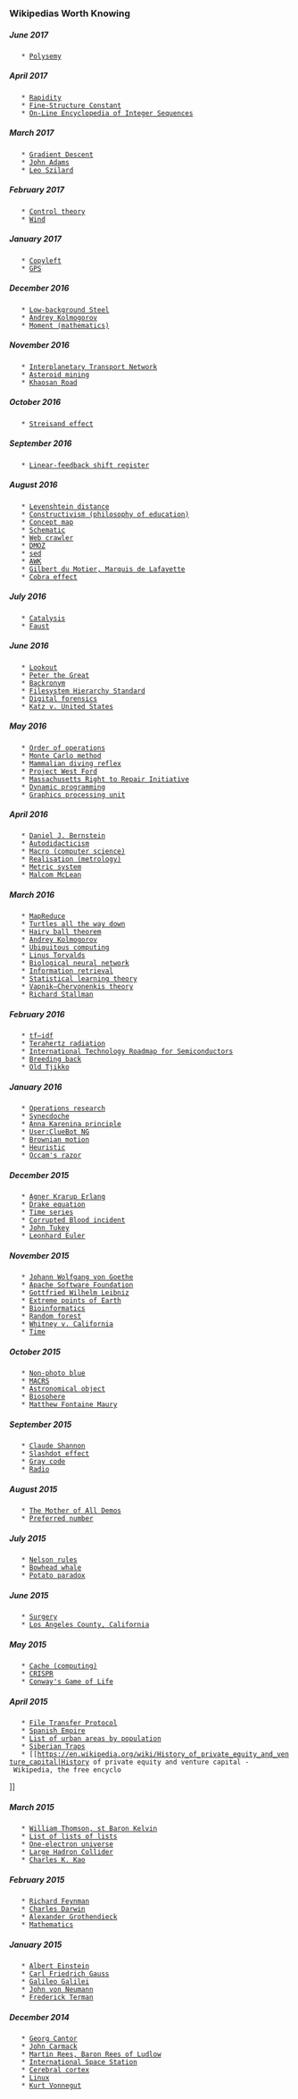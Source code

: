 
=== Wikipedias Worth Knowing ===

===== June 2017 =====
    * [[https://en.wikipedia.org/wiki/Polysemy|Polysemy]]
===== April 2017 =====
    * [[https://en.wikipedia.org/wiki/Rapidity|Rapidity]]
    * [[https://en.wikipedia.org/wiki/Fine-structure_constant|Fine-Structure Constant]]
    * [[https://en.wikipedia.org/wiki/On-Line_Encyclopedia_of_Integer_Sequences|On-Line Encyclopedia of Integer Sequences]]
===== March 2017 =====
    * [[https://en.wikipedia.org/wiki/Gradient_descent|Gradient Descent]]
    * [[https://en.wikipedia.org/wiki/John_Adams|John Adams]]
    * [[https://en.wikipedia.org/wiki/Leo_Szilard|Leo Szilard]]
===== February 2017 =====
    * [[https://en.wikipedia.org/wiki/Control_theory|Control theory]]
    * [[https://en.wikipedia.org/wiki/Wind|Wind]]
===== January 2017 =====
    * [[https://en.wikipedia.org/wiki/Copyleft|Copyleft]]
    * [[https://en.wikipedia.org/wiki/Global_Positioning_System|GPS]]
===== December 2016 =====
    * [[https://en.wikipedia.org/wiki/Low-background_steel|Low-background Steel]]
    * [[https://en.wikipedia.org/wiki/Andrey_Kolmogorov|Andrey Kolmogorov]]
    * [[https://en.wikipedia.org/wiki/Moment_(mathematics)|Moment (mathematics)]]
===== November 2016 =====
    * [[https://en.wikipedia.org/wiki/Interplanetary_Transport_Network|Interplanetary Transport Network]]
    * [[https://en.wikipedia.org/wiki/Asteroid_mining|Asteroid mining]]
    * [[https://en.wikipedia.org/wiki/Khaosan_Road|Khaosan Road]]
===== October 2016 =====
    * [[https://en.wikipedia.org/wiki/Streisand_effect|Streisand effect]]
===== September 2016 =====
    * [[https://en.wikipedia.org/wiki/Linear-feedback_shift_register|Linear-feedback shift register]]
===== August 2016 =====
    * [[https://en.wikipedia.org/wiki/Levenshtein_distance|Levenshtein distance]]
    * [[https://en.wikipedia.org/wiki/Constructivism_(philosophy_of_education)|Constructivism (philosophy of education)]]
    * [[https://en.wikipedia.org/wiki/Concept_map|Concept map]]
    * [[https://en.wikipedia.org/wiki/Schematic|Schematic]]
    * [[https://en.wikipedia.org/wiki/Web_crawler|Web crawler]]
    * [[https://en.wikipedia.org/wiki/DMOZ|DMOZ]]
    * [[https://en.wikipedia.org/wiki/Sed|sed]]
    * [[https://en.wikipedia.org/wiki/AWK|AWK]]
    * [[https://en.wikipedia.org/wiki/Gilbert_du_Motier,_Marquis_de_Lafayette|Gilbert du Motier, Marquis de Lafayette]]
    * [[https://en.wikipedia.org/wiki/Cobra_effect|Cobra effect]]
===== July 2016 =====
    * [[https://en.wikipedia.org/wiki/Catalysis|Catalysis]]
    * [[https://en.wikipedia.org/wiki/Faust|Faust]]
===== June 2016 =====
    * [[https://en.wikipedia.org/wiki/Lookout|Lookout]]
    * [[https://en.wikipedia.org/wiki/Peter_the_Great|Peter the Great]]
    * [[https://en.wikipedia.org/wiki/Backronym|Backronym]]
    * [[https://en.wikipedia.org/wiki/Filesystem_Hierarchy_Standard|Filesystem Hierarchy Standard]]
    * [[https://en.wikipedia.org/wiki/Digital_forensics|Digital forensics]]
    * [[https://en.wikipedia.org/wiki/Katz_v._United_States|Katz v. United States]]
===== May 2016 =====
    * [[https://en.wikipedia.org/wiki/Order_of_operations|Order of operations]]
    * [[https://en.wikipedia.org/wiki/Monte_Carlo_method|Monte Carlo method]]
    * [[https://en.wikipedia.org/wiki/Mammalian_diving_reflex|Mammalian diving reflex]]
    * [[https://en.wikipedia.org/wiki/Project_West_Ford|Project West Ford]]
    * [[https://en.wikipedia.org/wiki/Massachusetts_Right_to_Repair_Initiative|Massachusetts Right to Repair Initiative]]
    * [[https://en.wikipedia.org/wiki/Dynamic_programming|Dynamic programming]]
    * [[https://en.wikipedia.org/wiki/Graphics_processing_unit|Graphics processing unit]]
===== April 2016 =====
    * [[https://en.wikipedia.org/wiki/Daniel_J._Bernstein|Daniel J. Bernstein]]
    * [[https://en.wikipedia.org/wiki/Autodidacticism|Autodidacticism]]
    * [[https://en.wikipedia.org/wiki/Macro_(computer_science)|Macro (computer science)]]
    * [[https://en.wikipedia.org/wiki/Realisation_(metrology)|Realisation (metrology)]]
    * [[https://en.wikipedia.org/wiki/Metric_system|Metric system]]
    * [[https://en.wikipedia.org/wiki/Malcom_McLean|Malcom McLean]]
===== March 2016 =====
    * [[https://en.wikipedia.org/wiki/MapReduce|MapReduce]]
    * [[https://en.wikipedia.org/wiki/Turtles_all_the_way_down|Turtles all the way down]]
    * [[https://en.wikipedia.org/wiki/Hairy_ball_theorem|Hairy ball theorem]]
    * [[https://en.wikipedia.org/wiki/Andrey_Kolmogorov|Andrey Kolmogorov]]
    * [[https://en.wikipedia.org/wiki/Ubiquitous_computing|Ubiquitous computing]]
    * [[https://en.wikipedia.org/wiki/Linus_Torvalds|Linus Torvalds]]
    * [[https://en.wikipedia.org/wiki/Biological_neural_network|Biological neural network]]
    * [[https://en.wikipedia.org/wiki/Information_retrieval|Information retrieval]]
    * [[https://en.wikipedia.org/wiki/Statistical_learning_theory|Statistical learning theory]]
    * [[https://en.wikipedia.org/wiki/Vapnik-Chervonenkis_theory|Vapnik–Chervonenkis theory]]
    * [[https://en.wikipedia.org/wiki/Richard_Stallman|Richard Stallman]]
===== February 2016 =====
    * [[https://en.wikipedia.org/wiki/Tf%E%%idf|tf–idf]]
    * [[https://en.wikipedia.org/wiki/Terahertz_radiation|Terahertz radiation]]
    * [[https://en.wikipedia.org/wiki/International_Technology_Roadmap_for_Semiconductors|International Technology Roadmap for Semiconductors]]
    * [[https://en.wikipedia.org/wiki/Breeding_back|Breeding back]]
    * [[https://en.wikipedia.org/wiki/Old_Tjikko|Old Tjikko]]
===== January 2016 =====
    * [[https://en.wikipedia.org/wiki/Operations_research|Operations research]]
    * [[https://en.wikipedia.org/wiki/Synecdoche|Synecdoche]]
    * [[https://en.wikipedia.org/wiki/Anna_Karenina_principle|Anna Karenina principle]]
    * [[https://en.wikipedia.org/wiki/User:ClueBot_NG|User:ClueBot NG]]
    * [[https://en.wikipedia.org/wiki/Brownian_motion|Brownian motion]]
    * [[https://en.wikipedia.org/wiki/Heuristic|Heuristic]]
    * [[https://en.wikipedia.org/wiki/Occam%s_razor|Occam's razor]]
===== December 2015 =====
    * [[https://en.wikipedia.org/wiki/Agner_Krarup_Erlang|Agner Krarup Erlang]]
    * [[https://en.wikipedia.org/wiki/Drake_equation|Drake equation]]
    * [[https://en.wikipedia.org/wiki/Time_series|Time series]]
    * [[https://en.wikipedia.org/wiki/Corrupted_Blood_incident|Corrupted Blood incident]]
    * [[https://en.wikipedia.org/wiki/John_Tukey|John Tukey]]
    * [[https://en.wikipedia.org/wiki/Leonhard_Euler|Leonhard Euler]]
===== November 2015 =====
    * [[https://en.wikipedia.org/wiki/Johann_Wolfgang_von_Goethe|Johann Wolfgang von Goethe]]
    * [[https://en.wikipedia.org/wiki/Apache_Software_Foundation|Apache Software Foundation]]
    * [[https://en.wikipedia.org/wiki/Gottfried_Wilhelm_Leibniz|Gottfried Wilhelm Leibniz]]
    * [[https://en.wikipedia.org/wiki/Extreme_points_of_Earth|Extreme points of Earth]]
    * [[https://en.wikipedia.org/wiki/Bioinformatics|Bioinformatics]]
    * [[https://en.wikipedia.org/wiki/Random_forest|Random forest]]
    * [[https://en.wikipedia.org/wiki/Whitney_v._California|Whitney v. California]]
    * [[https://en.wikipedia.org/wiki/Time|Time]]
===== October 2015 =====
    * [[https://en.wikipedia.org/wiki/Non-photo_blue|Non-photo blue]]
    * [[https://en.wikipedia.org/wiki/MACRS|MACRS]]
    * [[https://en.wikipedia.org/wiki/Astronomical_object|Astronomical object]]
    * [[https://en.wikipedia.org/wiki/Biosphere|Biosphere]]
    * [[https://en.wikipedia.org/wiki/Matthew_Fontaine_Maury|Matthew Fontaine Maury]]
===== September 2015 =====
    * [[https://en.wikipedia.org/wiki/Claude_Shannon|Claude Shannon]]
    * [[https://en.wikipedia.org/wiki/Slashdot_effect|Slashdot effect]]
    * [[https://en.wikipedia.org/wiki/Gray_code|Gray code]]
    * [[https://en.wikipedia.org/wiki/Radio|Radio]]
===== August 2015 =====
    * [[https://en.wikipedia.org/wiki/The_Mother_of_All_Demos|The Mother of All Demos]]
    * [[https://en.wikipedia.org/wiki/Preferred_number|Preferred number]]
===== July 2015 =====
    * [[https://en.wikipedia.org/wiki/Nelson_rules|Nelson rules]]
    * [[https://en.wikipedia.org/wiki/Bowhead_whale|Bowhead whale]]
    * [[https://en.wikipedia.org/wiki/Potato_paradox|Potato paradox]]
===== June 2015 =====
    * [[https://en.wikipedia.org/wiki/Surgery|Surgery]]
    * [[https://en.wikipedia.org/wiki/Los_Angeles_County,_California|Los Angeles County, California]]
===== May 2015 =====
    * [[https://en.wikipedia.org/wiki/Cache_(computing)|Cache (computing)]]
    * [[https://en.wikipedia.org/wiki/CRISPR|CRISPR]]
    * [[https://en.wikipedia.org/wiki/Conway%s_Game_of_Life|Conway's Game of Life]]
===== April 2015 =====
    * [[https://en.wikipedia.org/wiki/File_Transfer_Protocol|File Transfer Protocol]]
    * [[https://en.wikipedia.org/wiki/Spanish_Empire|Spanish Empire]]
    * [[https://en.wikipedia.org/wiki/List_of_urban_areas_by_population|List of urban areas by population]]
    * [[https://en.wikipedia.org/wiki/Siberian_Traps|Siberian Traps]]
    * [[https://en.wikipedia.org/wiki/History_of_private_equity_and_venture_capital|History of private equity and venture capital - Wikipedia, the free encyclo</a></li>]]
===== March 2015 =====
    * [[https://en.wikipedia.org/wiki/William_Thomson,_st_Baron_Kelvin|William Thomson, st Baron Kelvin]]
    * [[https://en.wikipedia.org/wiki/List_of_lists_of_lists|List of lists of lists]]
    * [[https://en.wikipedia.org/wiki/One-electron_universe|One-electron universe]]
    * [[https://en.wikipedia.org/wiki/Large_Hadron_Collider|Large Hadron Collider]]
    * [[https://en.wikipedia.org/wiki/Charles_K._Kao|Charles K. Kao]]
===== February 2015 =====
    * [[https://en.wikipedia.org/wiki/Richard_Feynman|Richard Feynman]]
    * [[https://en.wikipedia.org/wiki/Charles_Darwin|Charles Darwin]]
    * [[https://en.wikipedia.org/wiki/Alexander_Grothendieck|Alexander Grothendieck]]
    * [[https://en.wikipedia.org/wiki/Mathematics|Mathematics]]
===== January 2015 =====
    * [[https://en.wikipedia.org/wiki/Albert_Einstein|Albert Einstein]]
    * [[https://en.wikipedia.org/wiki/Carl_Friedrich_Gauss|Carl Friedrich Gauss]]
    * [[https://en.wikipedia.org/wiki/Galileo_Galilei|Galileo Galilei]]
    * [[https://en.wikipedia.org/wiki/John_von_Neumann|John von Neumann]]
    * [[https://en.wikipedia.org/wiki/Frederick_Terman|Frederick Terman]]
===== December 2014 =====
    * [[https://en.wikipedia.org/wiki/Georg_Cantor|Georg Cantor]]
    * [[https://en.wikipedia.org/wiki/John_Carmack|John Carmack]]
    * [[https://en.wikipedia.org/wiki/Martin_Rees,_Baron_Rees_of_Ludlow|Martin Rees, Baron Rees of Ludlow]]
    * [[https://en.wikipedia.org/wiki/International_Space_Station|International Space Station]]
    * [[https://en.wikipedia.org/wiki/Cerebral_cortex|Cerebral cortex]]
    * [[https://en.wikipedia.org/wiki/Linux|Linux]]
    * [[https://en.wikipedia.org/wiki/Kurt_Vonnegut|Kurt Vonnegut]] 
